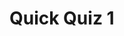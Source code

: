 # Quick Quiz 1

<CourseQuiz>
<Question
	question="What is the primary purpose of Model Context Protocol (MCP)?"
	choice1="To replace all existing AI models with a single unified model"
	choice2="To enable interoperability between AI models and external data/tools"
	choice3="To create a new programming language for AI development"
	choice4="To increase the training data size for all LLMs"
	answer={2}
/>

<Question
	question="Which of the following is NOT a common problem that MCP aims to solve?"
	choice1="AI models' inability to access real-time information"
	choice2="The M×N integration problem between AI apps and tools"
	choice3="Reducing the need for AI models entirely"
	choice4="Inconsistent implementations of tool integration"
	answer={3}
/>

<Question
	question="The 'USB-C for AI applications' analogy for MCP refers to:"
	choice1="The physical hardware interface required for AI models"
	choice2="The universal connector that enables different AI systems to plug into various data sources and tools"
	choice3="The power delivery specifications for AI hardware"
	choice4="The physical shape of AI processing units"
	answer={2}
/>

<Question
	question="Which of the following is a key component of the MCP architecture?"
	choice1="A centralized repository of all AI training data"
	choice2="A server that exposes capabilities like Tools, Resources, and Prompts"
	choice3="A regulatory body that approves all AI models"
	choice4="A hardware accelerator for AI processing"
	answer={2}
/>

<Question
	question="How can MCP be best described in terms of its standardization benefits?"
	choice1="It forces all AI models to use the same training data"
	choice2="It transforms the M×N integration problem into a more manageable M+N problem"
	choice3="It eliminates the need for any custom integrations"
	choice4="It prevents any further development of new AI tools"
	answer={2}
/>
</CourseQuiz> 
